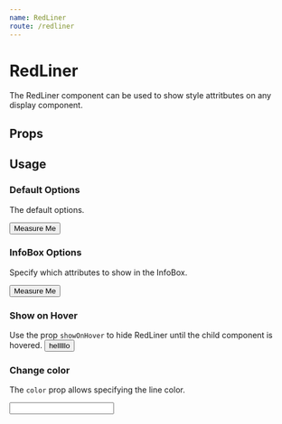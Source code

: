 ```yaml
---
name: RedLiner
route: /redliner
---
```



# RedLiner

The RedLiner component can be used to show style attritbutes on any display component.

## Props

<Props of={RedLiner} />

## Usage

### Default Options

The default options.

<Playground>
    <RedLiner>
      <button style={buttonStyle}>
        Measure Me
      </button>
    </RedLiner>
</Playground>

### InfoBox Options

Specify which attributes to show in the InfoBox.

<Playground>
  <RedLiner infoOpts={['borderRadius', 'color']}>
    <button style={buttonStyle}>Measure Me</button>
  </RedLiner>
</Playground>

### Show on Hover

Use the prop `showOnHover` to hide RedLiner until the child component is hovered.
<Playground>
  <RedLiner showOnHover>
    <button style={buttonStyle}>helllllo</button>
  </RedLiner>
</Playground>

### Change color

The `color` prop allows specifying the line color.

<Playground>
  <RedLiner color="blue">
    <input style={inputStyle}></input>
  </RedLiner>
</Playground>

